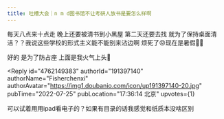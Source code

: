 ```yaml
---
title: 吐槽大会｜n m d图书馆不让考研人放书是要怎么样啊
---
```



<Forum groupName="真的需要这份文凭吗？" groupUrl="https://www.douban.com/group/fucking_diploma/" archivedAt="2025-05-16T15:13:05.195Z">
  <Post
    id="271527245"
    title="吐槽大会｜n m d图书馆不让考研人放书是要怎么样啊"
    url="https://www.douban.com/group/topic/271527245/?_spm_id=MjE0MDkzNTY1"
    pubTime="2022-07-26"
    highlightUserId="191397140"
  >
每天八点来十点走 晚上还要被清书到小黑屋 第二天还要去找
就为了保持桌面清洁？？我说这些学校的形式主义能不能别来沾边啊
烦死了😡现在是暑假👊🏼

好的 是为了防占座 上面是我火气上头🥹

<Reply
  id="4762149383"
  authorId="191397140"
  authorName="Fisherchenxi"
  authorAvatar="https://img1.doubanio.com/icon/up191397140-20.jpg"
  pubTime="2022-07-25"
  pubLocation="17:36:14 北京"
  upvotes={1}
>
可以试着用用ipad看电子的？如果有目录的话我感觉和纸质本没啥区别
</Reply>
  </Post>
</Forum>
